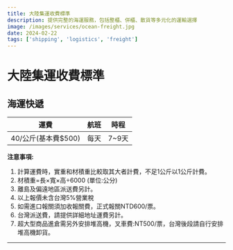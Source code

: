 ```yaml
---
title: 大陸集運收費標準
description: 提供完整的海運服務，包括整櫃、併櫃、散貨等多元化的運輸選擇
image: /images/services/ocean-freight.jpg
date: 2024-02-22
tags: ['shipping', 'logistics', 'freight']
---
```


# 大陸集運收費標準

## 海運快遞

| 運費 | 航班 | 時程 |
|------|------|------|
| 40/公斤(基本費$500) | 每天 | 7~9天 |

**注意事項:**

1. 計算運費時，實重和材積重比較取其大者計費，不足1公斤以1公斤計費。
2. 材積重=⻑×寬×高÷6000 (單位:公分)
3. 離島及偏遠地區派送費另計。
4. 以上報價未含台灣5%營業稅
5. 如需進口報關須加收報關費，正式報關NTD600/票。
6. 台灣派送費，請提供詳細地址運費另計。
7. 超大型商品進倉需另外安排堆高機，叉車費:NT500/票，台灣後段請自行安排堆高機卸貨。 

---

